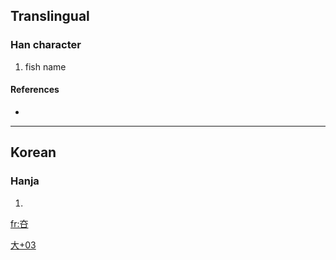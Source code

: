 ==Translingual==

===Han character===
{{Han char|rn=37|rad=大|as=03|sn=6|four=|canj=大口 (KR), X大口 (XKR)}}

# fish name

====References====
* {{Han ref|kx=0250.071|dj=0509.150|hdz=10528.021|uh=593B|ud=22843}}

----

==Korean==

===Hanja===
{{ko-hanja|hangeul=[[구]]|rv=gu|mr=ku}}

# {{defn|Korean}}

[[Category:Korean-only CJKV Characters|大+03]]

[[fr:夻]]